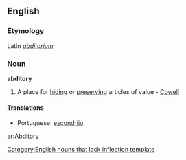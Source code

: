 ==English==

===Etymology===
Latin ''[[abditorium]]''

===Noun===
'''abditory'''[[Category:English nouns that lack inflection template]]

# A place for [[hiding]] or [[preserving]] articles of value - [[Cowell]]

====Translations====
*Portuguese: [[escondrijo]]

[[ar:Abditory]]